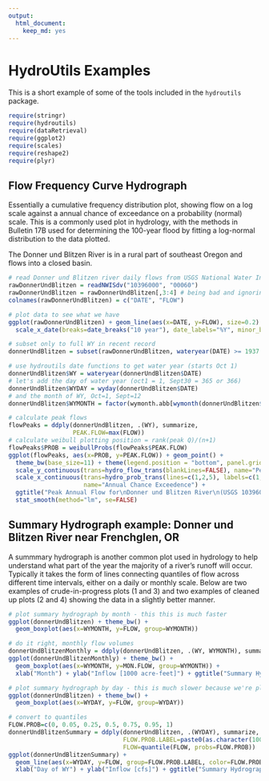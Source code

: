 ```yaml
---
output: 
  html_document: 
    keep_md: yes
---
```

# HydroUtils Examples

This is a short example of some of the tools included in the `hydroutils` package.

```r
require(stringr)
require(hydroutils)
require(dataRetrieval)
require(ggplot2)
require(scales)
require(reshape2)
require(plyr)
```

## Flow Frequency Curve Hydrograph
Essentially a cumulative frequency distribution plot, showing flow on a log scale against a annual chance of exceedance on a probability (normal) scale.  This is a commonly used plot in hydrology, with the methods in Bulletin 17B used for determining the 100-year flood by fitting a log-normal distribution to the data plotted.

The Donner und Blitzen River is in a rural part of southeast Oregon and flows into a closed basin.

```r
# read Donner und Blitzen river daily flows from USGS National Water Information System
rawDonnerUndBlitzen = readNWISdv("10396000", "00060")
rawDonnerUndBlitzen = rawDonnerUndBlitzen[,3:4] # being bad and ignoring the quality codes.
colnames(rawDonnerUndBlitzen) = c("DATE", "FLOW")

# plot data to see what we have
ggplot(rawDonnerUndBlitzen) + geom_line(aes(x=DATE, y=FLOW), size=0.2) + 
  scale_x_date(breaks=date_breaks("10 year"), date_labels="%Y", minor_breaks=date_breaks("1 year"))
```

```r
# subset only to full WY in recent record
donnerUndBlitzen = subset(rawDonnerUndBlitzen, wateryear(DATE) >= 1937 & wateryear(DATE) < 2016) # use only 

# use hydroutils date functions to get water year (starts Oct 1)
donnerUndBlitzen$WY = wateryear(donnerUndBlitzen$DATE)
# let's add the day of water year (oct1 = 1, Sept30 = 365 or 366)
donnerUndBlitzen$WYDAY = wyday(donnerUndBlitzen$DATE)
# and the month of WY, Oct=1, Sept=12
donnerUndBlitzen$WYMONTH = factor(wymonth.abb[wymonth(donnerUndBlitzen$DATE)], levels=wymonth.abb)

```

```r
# calculate peak flows
flowPeaks = ddply(donnerUndBlitzen, .(WY), summarize, 
                  PEAK.FLOW=max(FLOW))
# calculate weibull plotting position = rank(peak Q)/(n+1)
flowPeaks$PROB = weibullProbs(flowPeaks$PEAK.FLOW)
ggplot(flowPeaks, aes(x=PROB, y=PEAK.FLOW)) + geom_point() + 
  theme_bw(base_size=11) + theme(legend.position = "bottom", panel.grid.minor=element_blank()) +
  scale_y_continuous(trans=hydro_flow_trans(blankLines=FALSE), name="Peak Daily Flow [cfs]") + 
  scale_x_continuous(trans=hydro_prob_trans(lines=c(1,2,5), labels=c(1,2,5), byPeriod=TRUE), 
                     name="Annual Chance Exceedence") +
  ggtitle("Peak Annual Flow for\nDonner und Blitzen River\n(USGS 10396000)") +
  stat_smooth(method="lm", se=FALSE)
```

## Summary Hydrograph example: Donner und Blitzen River near Frenchglen, OR
A summmary hydrograph is another common plot used in hydrology to help understand what part of the year the majority of a river's runoff will occur.  Typically it takes the form of lines connecting quantiles of flow across different time intervals, either on a daily or monthly scale.  Below are two examples of crude-in-progress plots (1 and 3) and two examples of cleaned up plots (2 and 4) showing the data in a slightly better manner.

```r

# plot summary hydrograph by month - this this is much faster
ggplot(donnerUndBlitzen) + theme_bw() + 
  geom_boxplot(aes(x=WYMONTH, y=FLOW, group=WYMONTH))

# do it right, monthly flow volumes
donnerUndBlitzenMonthly = ddply(donnerUndBlitzen, .(WY, WYMONTH), summarize, MON.FLOW=sum(FLOW)*AF_PER_CFS_DAY/1000) # sum up cfs-day convert to acre-feet
ggplot(donnerUndBlitzenMonthly) + theme_bw() + 
  geom_boxplot(aes(x=WYMONTH, y=MON.FLOW, group=WYMONTH)) + 
  xlab("Month") + ylab("Inflow [1000 acre-feet]") + ggtitle("Summary Hydrograph")

# plot summary hydrograph by day - this is much slower because we're plotting 366 boxplots.
ggplot(donnerUndBlitzen) + theme_bw() + 
  geom_boxplot(aes(x=WYDAY, y=FLOW, group=WYDAY))

# convert to quantiles
FLOW.PROB=c(0, 0.05, 0.25, 0.5, 0.75, 0.95, 1)
donnerUndBlitzenSummary = ddply(donnerUndBlitzen, .(WYDAY), summarize, 
                                FLOW.PROB.LABEL=paste0(as.character(100*FLOW.PROB), "%"),
                                FLOW=quantile(FLOW, probs=FLOW.PROB))
ggplot(donnerUndBlitzenSummary) + 
  geom_line(aes(x=WYDAY, y=FLOW, group=FLOW.PROB.LABEL, color=FLOW.PROB.LABEL)) +
  xlab("Day of WY") + ylab("Inflow [cfs]") + ggtitle("Summary Hydrograph")
```
